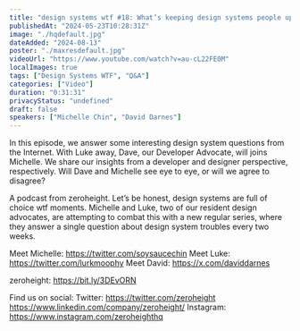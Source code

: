 ```yaml
---
title: "design systems wtf #18: What’s keeping design systems people up at night?"
publishedAt: "2024-05-23T10:28:31Z"
image: "./hqdefault.jpg"
dateAdded: "2024-08-13"
poster: "./maxresdefault.jpg"
videoUrl: "https://www.youtube.com/watch?v=au-cL22FE0M"
localImages: true
tags: ["Design Systems WTF", "Q&A"]
categories: ["Video"]
duration: "0:31:31"
privacyStatus: "undefined"
draft: false
speakers: ["Michelle Chin", "David Darnes"]
---
```

In this episode, we answer some interesting design system questions from the Internet. With Luke away, Dave, our Developer Advocate, will joins Michelle. We share our insights from a developer and designer perspective, respectively. Will Dave and Michelle see eye to eye, or will we agree to disagree? 

A podcast from zeroheight. Let’s be honest, design systems are full of choice wtf moments. Michelle and Luke, two of our resident design advocates, are attempting to combat this with a new regular series, where they answer a single question about design system troubles every two weeks.

Meet Michelle: https://twitter.com/soysaucechin
Meet Luke: https://twitter.com/lurkmoophy
Meet David: https://x.com/daviddarnes

zeroheight: https://bit.ly/3DEvORN

Find us on social:
Twitter: https://twitter.com/zeroheight
https://www.linkedin.com/company/zeroheight/
Instagram: https://www.instagram.com/zeroheighthq
